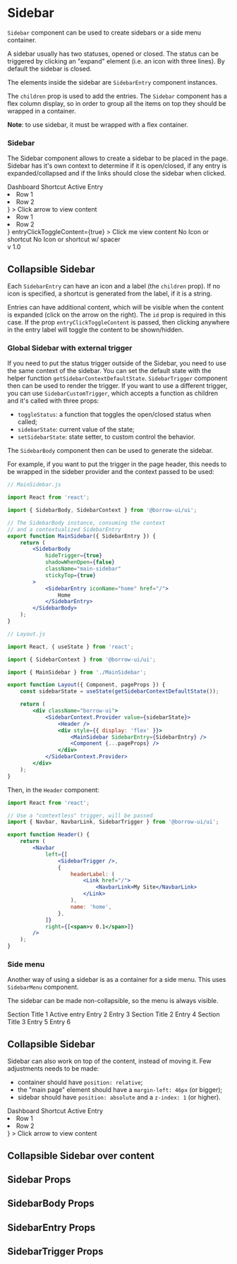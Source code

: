 


<Meta title="Components/Sidebar" component={Sidebar} />

# Sidebar

`Sidebar` component can be used to create sidebars or a side menu container.

A sidebar usually has two statuses, opened or closed. The status can be triggered
by clicking an "expand" element (i.e. an icon with three lines).
By default the sidebar is closed.

The elements inside the sidebar are `SidebarEntry` component instances.

The `children` prop is used to add the entries. The `Sidebar` component has a flex column display, so in order
to group all the items on top they should be wrapped in a container.

**Note**: to use sidebar, it must be wrapped with a flex container.

### Sidebar

The Sidebar component allows to create a sidebar to be placed in the page.
Sidebar has it's own context to determine if it is open/closed, if any entry is expanded/collapsed and
if the links should close the sidebar when clicked.

<Canvas>
    <Story name="Default">
        <div style={{ display: 'flex', width: '100%', height: 400 }}>
            <Sidebar>
                <div>
                    <SidebarEntry iconName="dashboard">Dashboard</SidebarEntry>
                    <SidebarEntry shortcut="SC">Shortcut</SidebarEntry>
                    <SidebarEntry isActive={true} shortcut="AE">
                        Active Entry
                    </SidebarEntry>
                    <SidebarEntry
                        id="entry-with-content-arrow"
                        iconName="arrow_forward"
                        content={
                            <ul>
                                <li>Row 1</li>
                                <li>Row 2</li>
                            </ul>
                        }
                    >
                        Click arrow to view content
                    </SidebarEntry>
                    <SidebarEntry
                        id="entry-with-content"
                        iconName="assignment"
                        content={
                            <ul>
                                <li>Row 1</li>
                                <li>Row 2</li>
                            </ul>
                        }
                        entryClickToggleContent={true}
                    >
                        Click me view content
                    </SidebarEntry>
                    <SidebarEntry>
                        <span>No Icon or shortcut</span>
                    </SidebarEntry>
                    <SidebarEntry shortcut={null}>
                        <span>No Icon or shortcut w/ spacer</span>
                    </SidebarEntry>
                </div>
                <div>
                    <span>v 1.0</span>
                </div>
            </Sidebar>
            <div className="p-l-20 p-r-20 p-b-20">
                <h2 className="m-t-10">Collapsible Sidebar</h2>
                <Block className="overflow-auto">
                    <Lorem />
                </Block>
            </div>
        </div>
    </Story>
</Canvas>

Each `SidebarEntry` can have an icon and a label (the `children` prop).
If no icon is specified, a shortcut is generated from the label, if it is a string.

Entries can have additional content, which will be visible when the content is expanded
(click on the arrow on the right). The `id` prop is required in this case.
If the prop `entryClickToggleContent` is passed, then clicking anywhere in the entry label
will toggle the content to be shown/hidden.

### Global Sidebar with external trigger

If you need to put the status trigger outside of the Sidebar, you need to use the same context of the sidebar.
You can set the default state with the helper function `getSidebarContextDefaultState`.
`SidebarTrigger` component then can be used to render the trigger. If you want to use a different trigger, you
can use `SidebarCustomTrigger`, which accepts a function as children and it's called with three props:

-   `toggleStatus`: a function that toggles the open/closed status when called;
-   `sidebarState`: current value of the state;
-   `setSidebarState`: state setter, to custom control the behavior.

The `SidebarBody` component then can be used to generate the sidebar.

For example, if you want to put the trigger in the page header,
this needs to be wrapped in the sideber provider and the context passed to be used:

```jsx
// MainSidebar.js

import React from 'react';

import { SidebarBody, SidebarContext } from '@borrow-ui/ui';

// The SidebarBody instance, consuming the context
// and a contextualized SidebarEntry
export function MainSidebar({ SidebarEntry }) {
    return (
        <SidebarBody
            hideTrigger={true}
            shadowWhenOpen={false}
            className="main-sidebar"
            stickyTop={true}
        >
            <SidebarEntry iconName="home" href="/">
                Home
            </SidebarEntry>
        </SidebarBody>
    );
}
```

```jsx
// Layout.js

import React, { useState } from 'react';

import { SidebarContext } from '@borrow-ui/ui';

import { MainSidebar } from './MainSidebar';

export function Layout({ Component, pageProps }) {
    const sidebarState = useState(getSidebarContextDefaultState());

    return (
        <div className="borrow-ui">
            <SidebarContext.Provider value={sidebarState}>
                <Header />
                <div style={{ display: 'flex' }}>
                    <MainSidebar SidebarEntry={SidebarEntry} />
                    <Component {...pageProps} />
                </div>
            </SidebarContext.Provider>
        </div>
    );
}
```

Then, in the `Header` component:

```jsx
import React from 'react';

// Use a "contextless" trigger, will be passed
import { Navbar, NavbarLink, SidebarTrigger } from '@borrow-ui/ui';

export function Header() {
    return (
        <Navbar
            left={[
                <SidebarTrigger />,
                {
                    headerLabel: (
                        <Link href="/">
                            <NavbarLink>My Site</NavbarLink>
                        </Link>
                    ),
                    name: 'home',
                },
            ]}
            right={[<span>v 0.1</span>]}
        />
    );
}
```

### Side menu

Another way of using a sidebar is as a container for a side menu.
This uses `SidebarMenu` component.

The sidebar can be made non-collapsible, so the menu is always visible.

<Canvas>
    <Story name="Sidebar with SidebarMenu">
        <div style={{ display: 'flex', width: '100%', height: 400 }}>
            <Sidebar hideTrigger={true} initialState={{ opened: true }}>
                <SidebarMenu padded={true}>
                    <SidebarMenu.Title>Section Title 1</SidebarMenu.Title>
                    <SidebarMenu.Entry isActive={true}>Active entry</SidebarMenu.Entry>
                    <SidebarMenu.Entry>Entry 2</SidebarMenu.Entry>
                    <SidebarMenu.Entry>Entry 3</SidebarMenu.Entry>
                    <SidebarMenu.Separator />
                    <SidebarMenu.Title>Section Title 2</SidebarMenu.Title>
                    <SidebarMenu.Entry>Entry 4</SidebarMenu.Entry>
                    <SidebarMenu.Title>Section Title 3</SidebarMenu.Title>
                    <SidebarMenu.Entry>Entry 5</SidebarMenu.Entry>
                    <SidebarMenu.Entry>Entry 6</SidebarMenu.Entry>
                </SidebarMenu>
            </Sidebar>
            <div className="p-l-20 p-r-20 p-b-20">
                <h2 className="m-t-10">Collapsible Sidebar</h2>
                <Block className="overflow-auto">
                    <Lorem />
                </Block>
            </div>
        </div>
    </Story>
</Canvas>

Sidebar can also work on top of the content, instead of moving it.
Few adjustments needs to be made:

-   container should have `position: relative`;
-   the "main page" element should have a `margin-left: 46px` (or bigger);
-   sidebar should have `position: absolute` and a `z-index: 1` (or higher).

<Canvas>
    <Story name="Sidebar over content">
        <div style={{ display: 'flex', width: '100%', height: 400, position: 'relative' }}>
            <Sidebar style={{ position: 'absolute', zIndex: 1 }}>
                <div>
                    <SidebarEntry iconName="dashboard">Dashboard</SidebarEntry>
                    <SidebarEntry shortcut="SC">Shortcut</SidebarEntry>
                    <SidebarEntry isActive={true} shortcut="AE">
                        Active Entry
                    </SidebarEntry>
                    <SidebarEntry
                        id="entry-with-content-arrow"
                        iconName="arrow_forward"
                        content={
                            <ul>
                                <li>Row 1</li>
                                <li>Row 2</li>
                            </ul>
                        }
                    >
                        Click arrow to view content
                    </SidebarEntry>
                </div>
            </Sidebar>
            <div className="p-l-20 p-r-20 p-b-20" style={{ marginLeft: 46 }}>
                <h2 className="m-t-10">Collapsible Sidebar over content</h2>
                <Block className="overflow-auto">
                    <Lorem />
                </Block>
            </div>
        </div>
    </Story>
</Canvas>

## Sidebar Props

<ArgsTable of={Sidebar} />

## SidebarBody Props

<ArgsTable of={SidebarBody} />

## SidebarEntry Props

<ArgsTable of={SidebarEntry} />

## SidebarTrigger Props

<ArgsTable of={SidebarTrigger} />
